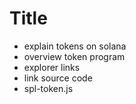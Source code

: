 # Title

- explain tokens on solana
- overview token program
- explorer links
- link source code
- spl-token.js
